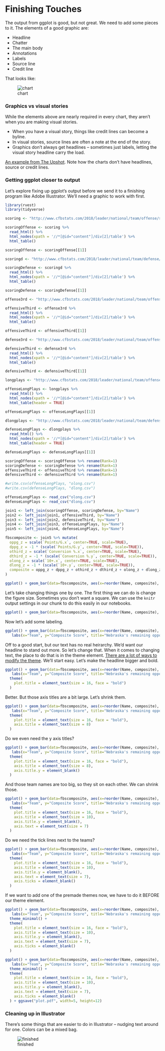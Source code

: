 # Finishing Touches

The output from ggplot is good, but not great. We need to add some pieces to it. The elements of a good graphic are:

* Headline
* Chatter
* The main body
* Annotations
* Labels
* Source line
* Credit line

That looks like:

![chart](chartannotated.png "A chart, annotated")

### Graphics vs visual stories

While the elements above are nearly required in every chart, they aren't when you are making visual stories. 

* When you have a visual story, things like credit lines can become a byline.
* In visual stories, source lines are often a note at the end of the story. 
* Graphics don’t always get headlines – sometimes just labels, letting the visual story headline carry the load.

[An example from The Upshot](https://www.nytimes.com/interactive/2018/02/14/business/economy/inflation-prices.html). Note how the charts don't have headlines, source or credit lines.

### Getting ggplot closer to output

Let's explore fixing up ggplot's output before we send it to a finishing program like Adobe Illustrator. We'll need a graphic to work with first. 

```r
library(rvest)
library(tidyverse)
```


```r
scoring <- "http://www.cfbstats.com/2018/leader/national/team/offense/split01/category09/sort01.html"

scoringOffense <- scoring %>%
  read_html() %>%
  html_nodes(xpath = '//*[@id="content"]/div[2]/table') %>% 
  html_table()

scoringOffense <- scoringOffense[[1]]

scoringd <- "http://www.cfbstats.com/2018/leader/national/team/defense/split01/category09/sort01.html"

scoringDefense <- scoringd %>%
  read_html() %>%
  html_nodes(xpath = '//*[@id="content"]/div[2]/table') %>% 
  html_table()

scoringDefense <- scoringDefense[[1]]

offense3rd <- "http://www.cfbstats.com/2018/leader/national/team/offense/split01/category25/sort01.html"

offensiveThird <- offense3rd %>%
  read_html() %>%
  html_nodes(xpath = '//*[@id="content"]/div[2]/table') %>% 
  html_table()

offensiveThird <- offensiveThird[[1]]

defense3rd <- "http://www.cfbstats.com/2018/leader/national/team/offense/split01/category25/sort01.html"

defensiveThird <- defense3rd %>%
  read_html() %>%
  html_nodes(xpath = '//*[@id="content"]/div[2]/table') %>% 
  html_table()

defensiveThird <- defensiveThird[[1]]

longplays <- "http://www.cfbstats.com/2018/leader/national/team/offense/split01/category30/sort01.html"

offenseLongPlays <- longplays %>%
  read_html() %>%
  html_nodes(xpath = '//*[@id="content"]/div[2]/table') %>% 
  html_table(header = TRUE)

offenseLongPlays <- offenseLongPlays[[1]]

dlongplays <- "http://www.cfbstats.com/2018/leader/national/team/defense/split01/category30/sort01.html"

defenseLongPlays <- dlongplays %>%
  read_html() %>%
  html_nodes(xpath = '//*[@id="content"]/div[2]/table') %>% 
  html_table(header = TRUE)

defenseLongPlays <- defenseLongPlays[[1]]

scoringOffense <- scoringOffense %>% rename(Rank=1)
scoringDefense <- scoringDefense %>% rename(Rank=1)
offensiveThird <- offensiveThird %>% rename(Rank=1)
defensiveThird <- defensiveThird %>% rename(Rank=1)

#write.csv(offenseLongPlays, "olong.csv")
#write.csv(defenseLongPlays, "dlong.csv")

offenseLongPlays <- read_csv("olong.csv")
defenseLongPlays <- read_csv("dlong.csv")
```

```r
join1 <- left_join(scoringOffense, scoringDefense, by="Name")
join2 <- left_join(join1, offensiveThird, by="Name")
join3 <- left_join(join2, defensiveThird, by="Name")
join4 <- left_join(join3, offenseLongPlays, by="Name")
join5 <- left_join(join4, defenseLongPlays, by="Name")
```

```r

fbscomposite <- join5 %>% mutate(
  oppg_z = scale(`Points/G.x`, center=TRUE, scale=TRUE),
  dppg_z = -1 * (scale(`Points/G.y`, center=TRUE, scale=TRUE)),
  othird_z = scale(`Conversion %.x`, center=TRUE, scale=TRUE),
  dthird_z = -1 * (scale(`Conversion %.y`, center=TRUE, scale=TRUE)),
  olong_z = scale(`10+.x`, center=TRUE, scale=TRUE),
  dlong_z = -1 * (scale(`10+.y`, center=TRUE, scale=TRUE)),
  composite = oppg_z + dppg_z + othird_z + dthird_z + olong_z + dlong_z
)

```

```r
ggplot() + geom_bar(data=fbscomposite, aes(x=reorder(Name, composite), weight=composite)) + coord_flip()
```

Let's take changing things one by one. The first thing we can do is change the figure size. Sometimes you don't want a square. We can use the `knitr` output settings in our chunk to do this easily in our notebooks. 

```r

ggplot() + geom_bar(data=fbscomposite, aes(x=reorder(Name, composite), weight=composite)) + coord_flip()

```

Now let's add some labeling. 

```r

ggplot() + geom_bar(data=fbscomposite, aes(x=reorder(Name, composite), weight=composite)) + coord_flip() +
   labs(x="Team", y="Composite Score", title="Nebraska's remaining opponents", subtitle="The only remaining team the Huskers are clearly \nbetter than? Illinois.", caption="Source: cfbstats.com | By Matt Waite")
```

Off to a good start, but our text has no real heirarchy. We'd want our headline to stand out more. So let's change that. When it comes to changing text, the place to do that is in the theme element. [There are a lot of ways to modify the theme](http://ggplot2.tidyverse.org/reference/theme.html). We'll start easy. Let's make the headline bigger and bold.

```r

ggplot() + geom_bar(data=fbscomposite, aes(x=reorder(Name, composite), weight=composite)) + coord_flip() +
   labs(x="Team", y="Composite Score", title="Nebraska's remaining opponents", subtitle="The only remaining team the Huskers are clearly \nbetter than? Illinois.", caption="Source: cfbstats.com | By Matt Waite") +
  theme(
    plot.title = element_text(size = 16, face = "bold")
  )
```

Better. But those axis titles are a bit large. Let's shrink them. 

```r

ggplot() + geom_bar(data=fbscomposite, aes(x=reorder(Name, composite), weight=composite)) + coord_flip() +
   labs(x="Team", y="Composite Score", title="Nebraska's remaining opponents", subtitle="The only remaining team the Huskers are clearly \nbetter than? Illinois.", caption="Source: cfbstats.com | By Matt Waite") +
  theme(
    plot.title = element_text(size = 16, face = "bold"),
    axis.title = element_text(size = 8)
  )
```

Do we even need the y axis titles? 

```r

ggplot() + geom_bar(data=fbscomposite, aes(x=reorder(Name, composite), weight=composite)) + coord_flip() +
   labs(x="Team", y="Composite Score", title="Nebraska's remaining opponents", subtitle="The only remaining team the Huskers are clearly \nbetter than? Illinois.", caption="Source: cfbstats.com | By Matt Waite") +
  theme(
    plot.title = element_text(size = 16, face = "bold"),
    axis.title = element_text(size = 8),
    axis.title.y = element_blank()
  )
```

And those team names are too big, so they sit on each other. We can shrink those.

```r

ggplot() + geom_bar(data=fbscomposite, aes(x=reorder(Name, composite), weight=composite)) + coord_flip() +
   labs(x="Team", y="Composite Score", title="Nebraska's remaining opponents", subtitle="The only remaining team the Huskers are clearly \nbetter than? Illinois.", caption="Source: cfbstats.com | By Matt Waite") +
  theme(
    plot.title = element_text(size = 16, face = "bold"),
    axis.title = element_text(size = 10),
    axis.title.y = element_blank(),
    axis.text = element_text(size = 7)
  )
```

Do we need the tick lines next to the teams? 

```r

ggplot() + geom_bar(data=fbscomposite, aes(x=reorder(Name, composite), weight=composite)) + coord_flip() +
   labs(x="Team", y="Composite Score", title="Nebraska's remaining opponents", subtitle="The only remaining team the Huskers are clearly \nbetter than? Illinois.", caption="Source: cfbstats.com | By Matt Waite") +
  theme(
    plot.title = element_text(size = 16, face = "bold"),
    axis.title = element_text(size = 10),
    axis.title.y = element_blank(),
    axis.text = element_text(size = 7),
    axis.ticks = element_blank()
  )
```

If we want to add one of the premade themes now, we have to do it BEFORE our theme element.

```r

ggplot() + geom_bar(data=fbscomposite, aes(x=reorder(Name, composite), weight=composite)) + coord_flip() +
   labs(x="Team", y="Composite Score", title="Nebraska's remaining opponents", subtitle="The only remaining team the Huskers are clearly \nbetter than? Illinois.", caption="Source: cfbstats.com | By Matt Waite") +
  theme_minimal() + 
  theme(
    plot.title = element_text(size = 16, face = "bold"),
    axis.title = element_text(size = 10),
    axis.title.y = element_blank(),
    axis.text = element_text(size = 7),
    axis.ticks = element_blank()
  )
```

```r

ggplot() + geom_bar(data=fbscomposite, aes(x=reorder(Name, composite), weight=composite)) + coord_flip() +
   labs(x="Team", y="Composite Score", title="Nebraska's remaining opponents", subtitle="The only remaining team the Huskers are clearly \nbetter than? Illinois.", caption="Source: cfbstats.com | By Matt Waite") +
  theme_minimal() + 
  theme(
    plot.title = element_text(size = 16, face = "bold"),
    axis.title = element_text(size = 10),
    axis.title.y = element_blank(),
    axis.text = element_text(size = 7),
    axis.ticks = element_blank()
  ) + ggsave("plot.pdf", width=5, height=12)
```

### Cleaning up in Illustrator

There's some things that are easier to do in Illustrator -- nudging text around for one. Colors can be a mixed bag. 

![finished](plot_fixed.png "Fixed")
